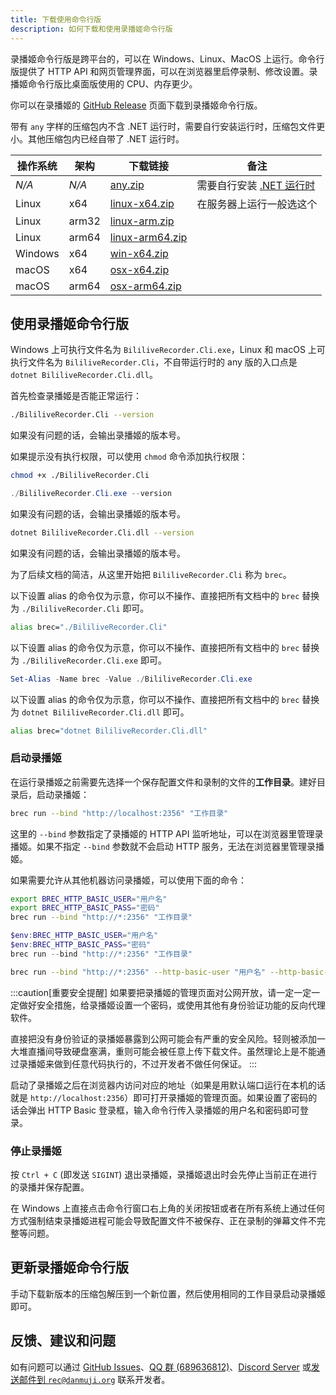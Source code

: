 ```yaml
---
title: 下载使用命令行版
description: 如何下载和使用录播姬命令行版
---
```



录播姬命令行版是跨平台的，可以在 Windows、Linux、MacOS 上运行。命令行版提供了 HTTP API 和网页管理界面，可以在浏览器里启停录制、修改设置。录播姬命令行版比桌面版使用的 CPU、内存更少。

你可以在录播姬的 [GitHub Release](https://github.com/BililiveRecorder/BililiveRecorder/releases) 页面下载到录播姬命令行版。

带有 `any` 字样的压缩包内不含 .NET 运行时，需要自行安装运行时，压缩包文件更小。其他压缩包内已经自带了 .NET 运行时。

| 操作系统 | 架构  | 下载链接                                                                                                                              | 备注                                                                               |
| -------- | ----- | ------------------------------------------------------------------------------------------------------------------------------------- | ---------------------------------------------------------------------------------- |
| _N/A_    | _N/A_ | [any.zip](https://github.com/BililiveRecorder/BililiveRecorder/releases/latest/download/BililiveRecorder-CLI-any.zip)                 | 需要自行安装 [.NET 运行时](https://dotnet.microsoft.com/zh-cn/download/dotnet/6.0) |
| Linux    | x64   | [linux-x64.zip](https://github.com/BililiveRecorder/BililiveRecorder/releases/latest/download/BililiveRecorder-CLI-linux-x64.zip)     | 在服务器上运行一般选这个                                                           |
| Linux    | arm32 | [linux-arm.zip](https://github.com/BililiveRecorder/BililiveRecorder/releases/latest/download/BililiveRecorder-CLI-linux-arm.zip)     |
| Linux    | arm64 | [linux-arm64.zip](https://github.com/BililiveRecorder/BililiveRecorder/releases/latest/download/BililiveRecorder-CLI-linux-arm64.zip) |
| Windows  | x64   | [win-x64.zip](https://github.com/BililiveRecorder/BililiveRecorder/releases/latest/download/BililiveRecorder-CLI-win-x64.zip)         |
| macOS    | x64   | [osx-x64.zip](https://github.com/BililiveRecorder/BililiveRecorder/releases/latest/download/BililiveRecorder-CLI-osx-x64.zip)         |
| macOS    | arm64 | [osx-arm64.zip](https://github.com/BililiveRecorder/BililiveRecorder/releases/latest/download/BililiveRecorder-CLI-osx-arm64.zip)     |

## 使用录播姬命令行版

Windows 上可执行文件名为 `BililiveRecorder.Cli.exe`，Linux 和 macOS 上可执行文件名为 `BililiveRecorder.Cli`，不自带运行时的 any 版的入口点是 `dotnet BililiveRecorder.Cli.dll`。

首先检查录播姬是否能正常运行：

<Tabs>
<TabItem label="Linux/macOS">

```bash
./BililiveRecorder.Cli --version
```

如果没有问题的话，会输出录播姬的版本号。

如果提示没有执行权限，可以使用 `chmod` 命令添加执行权限：

```bash
chmod +x ./BililiveRecorder.Cli
```

</TabItem>
<TabItem label="Windows PowerShell">

```powershell
./BililiveRecorder.Cli.exe --version
```

如果没有问题的话，会输出录播姬的版本号。

</TabItem>
<TabItem label="Any">

```bash
dotnet BililiveRecorder.Cli.dll --version
```

如果没有问题的话，会输出录播姬的版本号。

</TabItem>
</Tabs>

为了后续文档的简洁，从这里开始把 `BililiveRecorder.Cli` 称为 `brec`。

<Tabs>
<TabItem label="Linux/macOS">

以下设置 alias 的命令仅为示意，你可以不操作、直接把所有文档中的 `brec` 替换为 `./BililiveRecorder.Cli` 即可。

```bash
alias brec="./BililiveRecorder.Cli"
```

</TabItem>
<TabItem label="Windows PowerShell">

以下设置 alias 的命令仅为示意，你可以不操作、直接把所有文档中的 `brec` 替换为 `./BililiveRecorder.Cli.exe` 即可。

```powershell
Set-Alias -Name brec -Value ./BililiveRecorder.Cli.exe
```

</TabItem>
<TabItem label="Any">

以下设置 alias 的命令仅为示意，你可以不操作、直接把所有文档中的 `brec` 替换为 `dotnet BililiveRecorder.Cli.dll` 即可。

```bash
alias brec="dotnet BililiveRecorder.Cli.dll"
```

</TabItem>
</Tabs>

### 启动录播姬

在运行录播姬之前需要先选择一个保存配置文件和录制的文件的**工作目录**。建好目录后，启动录播姬：

```bash
brec run --bind "http://localhost:2356" "工作目录"
```

这里的 `--bind` 参数指定了录播姬的 HTTP API 监听地址，可以在浏览器里管理录播姬。如果不指定 `--bind` 参数就不会启动 HTTP 服务，无法在浏览器里管理录播姬。

如果需要允许从其他机器访问录播姬，可以使用下面的命令：

<Tabs>
<TabItem label="环境变量传参 (sh)">

```bash
export BREC_HTTP_BASIC_USER="用户名"
export BREC_HTTP_BASIC_PASS="密码"
brec run --bind "http://*:2356" "工作目录"
```

</TabItem>
<TabItem label="环境变量传参 (PowerShell)">

```powershell
$env:BREC_HTTP_BASIC_USER="用户名"
$env:BREC_HTTP_BASIC_PASS="密码"
brec run --bind "http://*:2356" "工作目录"
```

</TabItem>
<TabItem label="命令传参">

```bash
brec run --bind "http://*:2356" --http-basic-user "用户名" --http-basic-pass "密码" "工作目录"
```

</TabItem>
</Tabs>

:::caution[重要安全提醒]
如果要把录播姬的管理页面对公网开放，请一定一定一定做好安全措施，给录播姬设置一个密码，或使用其他有身份验证功能的反向代理软件。

直接把没有身份验证的录播姬暴露到公网可能会有严重的安全风险。轻则被添加一大堆直播间导致硬盘塞满，重则可能会被任意上传下载文件。虽然理论上是不能通过录播姬来做到任意代码执行的，不过开发者不做任何保证。
:::

启动了录播姬之后在浏览器内访问对应的地址（如果是用默认端口运行在本机的话就是 `http://localhost:2356`）即可打开录播姬的管理页面。如果设置了密码的话会弹出 HTTP Basic 登录框，输入命令行传入录播姬的用户名和密码即可登录。

### 停止录播姬

按 `Ctrl + C` (即发送 `SIGINT`) 退出录播姬，录播姬退出时会先停止当前正在进行的录播并保存配置。

在 Windows 上直接点击命令行窗口右上角的关闭按钮或者在所有系统上通过任何方式强制结束录播姬进程可能会导致配置文件不被保存、正在录制的弹幕文件不完整等问题。

## 更新录播姬命令行版

手动下载新版本的压缩包解压到一个新位置，然后使用相同的工作目录启动录播姬即可。

## 反馈、建议和问题

如有问题可以通过 [GitHub Issues](https://github.com/BililiveRecorder/BililiveRecorder/issues)、[QQ 群 (689636812)](https://jq.qq.com/?_wv=1027&k=5NPC2dt)、[Discord Server](https://discord.gg/YQWtUsbGSw) 或[发送邮件到 `rec@danmuji.org`](mailto:rec@danmuji.org) 联系开发者。
